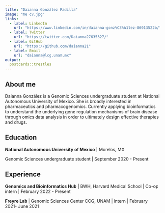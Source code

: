 ---
title: "Daianna González Padilla"
image: "me cv.jpg"
links:
  - label: LinkedIn
    url: "https://www.linkedin.com/in/daianna-gonz%C3%A1lez-86913522b/"
  - label: Twitter
    url: "https://twitter.com/Daianna27635327/"
  - label: GitHub
    url: "https://github.com/daianna21"
  - label: Email
    url: "daianna@lcg.unam.mx"
output:
  postcards::trestles
---
 
## About me

Daianna González is a Genomic Sciences undergraduate student at National Autonomous University of Mexico. She is broadly interested in pharmaceutics and pharmacogenomics.
Currently applying bioinformatics to understand the underlying gene regulation mechanisms of brain disease through omics data analysis in order to ultimately design effective therapies and drugs. 

## Education

**National Autonomous University of Mexico** | Morelos, MX

Genomic Sciences undergraduate student | September 2020 - Present



## Experience

**Genomics and Bioinformatics Hub** | BWH, Harvard Medical School | Co-op intern | February 2022 - Present

**Freyre Lab** | Genomic Sciences Center CCG, UNAM | intern  | February 2021- June 2021
